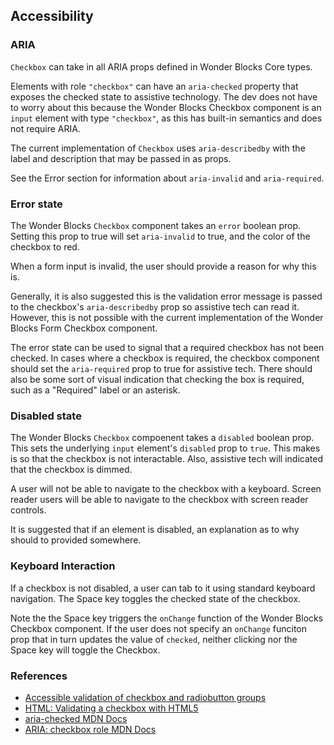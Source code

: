 
<Meta of={CheckboxAccessibilityStories} />

## Accessibility

### ARIA

`Checkbox` can take in all ARIA props defined in Wonder Blocks Core types.

Elements with role `"checkbox"` can have an `aria-checked` property that
exposes the checked state to assistive technology. The dev does not have
to worry about this because the Wonder Blocks Checkbox component is an
`input` element with type `"checkbox"`, as this has built-in semantics and
does not require ARIA.

The current implementation of `Checkbox` uses `aria-describedby` with the
label and description that may be passed in as props.

See the Error section for information about `aria-invalid` and
`aria-required`.

### Error state

The Wonder Blocks `Checkbox` component takes an `error` boolean prop. Setting
this prop to true will set `aria-invalid` to true, and the color of the
checkbox to red.

When a form input is invalid, the user should provide a reason for why
this is.

Generally, it is also suggested this is the validation error message is
passed to the checkbox's `aria-describedby` prop so assistive tech can
read it. However, this is not possible with the current implementation of
the Wonder Blocks Form Checkbox component.

The error state can be used to signal that a required checkbox has not been
checked. In cases where a checkbox is required, the checkbox component should
set the `aria-required` prop to true for assistive tech.
There should also be some sort of visual indication that checking
the box is required, such as a "Required" label or an asterisk.

<Canvas of={CheckboxAccessibilityStories.ErrorState} />

### Disabled state

The Wonder Blocks `Checkbox` compoenent takes a `disabled` boolean prop.
This sets the underlying `input` element's `disabled` prop to `true`.
This makes is so that the checkbox is not interactable. Also, assistive
tech will indicated that the checkbox is dimmed.

A user will not be able to navigate to the checkbox with a keyboard.
Screen reader users will be able to navigate to the checkbox with
screen reader controls.

It is suggested that if an element is disabled, an explanation as to why
should to provided somewhere.

<Canvas of={CheckboxAccessibilityStories.DisabledState} />

### Keyboard Interaction

If a checkbox is not disabled, a user can tab to it using standard
keyboard navigation. The Space key toggles the checked state of the checkbox.

Note the the Space key triggers the `onChange` function of the
Wonder Blocks Checkbox component. If the user does not specify an `onChange`
funciton prop that in turn updates the value of `checked`, neither clicking
nor the Space key will toggle the Checkbox.

### References

* [Accessible validation of checkbox and radiobutton groups](https://blog.tenon.io/accessible-validation-of-checkbox-and-radiobutton-groups/)
* [HTML: Validating a checkbox with HTML5](https://www.the-art-of-web.com/html/html5-checkbox-required/#example1)
* [aria-checked MDN Docs](https://developer.mozilla.org/en-US/docs/Web/Accessibility/ARIA/Attributes/aria-checked)
* [ARIA: checkbox role MDN Docs](https://developer.mozilla.org/en-US/docs/Web/Accessibility/ARIA/Roles/checkbox_role)
